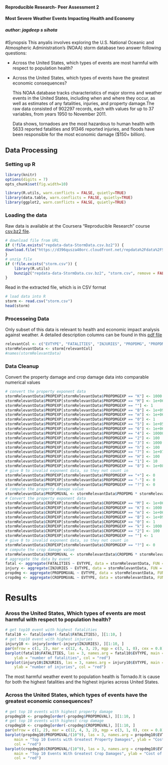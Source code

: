 #### Reproducible Research- Peer Assessment 2
#### Most Severe Weather Events Impacting Health and Economy
##### author: jagdeep s sihota


#Synopsis
  This anyalis involves exploring the U.S. National Oceanic and Atmospheric Administration's (NOAA) 
storm database two answer following questions:

- Across the United States, which types of events  are most harmful with respect to population health?
- Across the United States, which types of events have the greatest economic consequences?

  This NOAA database tracks characteristics of major storms and weather events in the United States, including when and where they occur, as well as estimates of any fatalities, injuries, and property damage.The raw data consisted of 902297 records, each with values for up to 37 variables, from years 1950 to November 2011.
  
  Data shows, tornadoes are the most hazardous to human health with 5633 reported fatalities and 91346 reported injuries, and floods have been responsible for the most economic damage ($150+ billion).

## Data Processing
### Setting up R

```r
library(knitr)
options(digits = 7)
opts_chunk$set(fig.width=10)
```

```r
library(R.utils, warn.conflicts = FALSE, quietly=TRUE)
library(data.table, warn.conflicts = FALSE, quietly=TRUE)
library(ggplot2, warn.conflicts = FALSE, quietly=TRUE)
```
### Loading the data
Raw data is available at the Coursera "Reproducible Research" course
[csv.bz2 file](https://d396qusza40orc.cloudfront.net/repdata%2Fdata%2FStormData.csv.bz2). 


```r
# download file from URL
if (!file.exists("repdata-data-StormData.csv.bz2")) {
download.file("https://d396qusza40orc.cloudfront.net/repdata%2Fdata%2FStormData.csv.bz2", destfile="repdata-data-StormData.csv.bz2",method = "curl")
}
# unzip file
if (!file.exists("storm.csv")) {
    library(R.utils)
    bunzip2("repdata-data-StormData.csv.bz2", "storm.csv", remove = FALSE)
}
```

Read in the extracted file, which is in CSV format
```r
# load data into R
storm <- read.csv("storm.csv")
head(storm)
```

### Processeing Data
Only subset of this data is relevant to health and economic impact analysis against weather.
A detailed description columns can be found in this [pdf file](https://d396qusza40orc.cloudfront.net/repdata%2Fpeer2_doc%2Fpd01016005curr.pdf)

```r
relevantCol <- c("EVTYPE", "FATALITIES", "INJURIES", "PROPDMG", "PROPDMGEXP", "CROPDMG", "CROPDMGEXP")
stormRelevantData <- storm[relevantCol]
#names(stormRelevantData)
```
### Data Cleanup 
Convert the property damage and crop damage data into comparable numerical values
```r
# convert the property exponent data
stormRelevantData$PROPEXP[stormRelevantData$PROPDMGEXP == "K"] <- 1000
stormRelevantData$PROPEXP[stormRelevantData$PROPDMGEXP == "M"] <- 1e+06
stormRelevantData$PROPEXP[stormRelevantData$PROPDMGEXP == ""] <- 1
stormRelevantData$PROPEXP[stormRelevantData$PROPDMGEXP == "B"] <- 1e+09
stormRelevantData$PROPEXP[stormRelevantData$PROPDMGEXP == "m"] <- 1e+06
stormRelevantData$PROPEXP[stormRelevantData$PROPDMGEXP == "0"] <- 1
stormRelevantData$PROPEXP[stormRelevantData$PROPDMGEXP == "5"] <- 1e+05
stormRelevantData$PROPEXP[stormRelevantData$PROPDMGEXP == "6"] <- 1e+06
stormRelevantData$PROPEXP[stormRelevantData$PROPDMGEXP == "4"] <- 10000
stormRelevantData$PROPEXP[stormRelevantData$PROPDMGEXP == "2"] <- 100
stormRelevantData$PROPEXP[stormRelevantData$PROPDMGEXP == "3"] <- 1000
stormRelevantData$PROPEXP[stormRelevantData$PROPDMGEXP == "h"] <- 100
stormRelevantData$PROPEXP[stormRelevantData$PROPDMGEXP == "7"] <- 1e+07
stormRelevantData$PROPEXP[stormRelevantData$PROPDMGEXP == "H"] <- 100
stormRelevantData$PROPEXP[stormRelevantData$PROPDMGEXP == "1"] <- 10
stormRelevantData$PROPEXP[stormRelevantData$PROPDMGEXP == "8"] <- 1e+08
# give 0 to invalid exponent data, so they not count in
stormRelevantData$PROPEXP[stormRelevantData$PROPDMGEXP == "+"] <- 0
stormRelevantData$PROPEXP[stormRelevantData$PROPDMGEXP == "-"] <- 0
stormRelevantData$PROPEXP[stormRelevantData$PROPDMGEXP == "?"] <- 0
# compute the property damage value
stormRelevantData$PROPDMGVAL <- stormRelevantData$PROPDMG * stormRelevantData$PROPEXP
# Convert the property exponent data
stormRelevantData$CROPEXP[stormRelevantData$CROPDMGEXP == "M"] <- 1e+06
stormRelevantData$CROPEXP[stormRelevantData$CROPDMGEXP == "K"] <- 1000
stormRelevantData$CROPEXP[stormRelevantData$CROPDMGEXP == "m"] <- 1e+06
stormRelevantData$CROPEXP[stormRelevantData$CROPDMGEXP == "B"] <- 1e+09
stormRelevantData$CROPEXP[stormRelevantData$CROPDMGEXP == "0"] <- 1
stormRelevantData$CROPEXP[stormRelevantData$CROPDMGEXP == "k"] <- 1000
stormRelevantData$CROPEXP[stormRelevantData$CROPDMGEXP == "2"] <- 100
stormRelevantData$CROPEXP[stormRelevantData$CROPDMGEXP == ""] <- 1
# give 0 to invalid exponent data, so they not count in
stormRelevantData$CROPEXP[stormRelevantData$CROPDMGEXP == "?"] <- 0
# compute the crop damage value
stormRelevantData$CROPDMGVAL <- stormRelevantData$CROPDMG * stormRelevantData$CROPEXP
# aggregate the data by event
fatal <- aggregate(FATALITIES ~ EVTYPE, data = stormRelevantData, FUN = sum)
injury <- aggregate(INJURIES ~ EVTYPE, data = stormRelevantData, FUN = sum)
propdmg <- aggregate(PROPDMGVAL ~ EVTYPE, data = stormRelevantData, FUN = sum)
cropdmg <- aggregate(CROPDMGVAL ~ EVTYPE, data = stormRelevantData, FUN = sum)
```
# Results
### Aross the United States, Which types of events are most harmful with respect to population health?

```r
# get top10 event with highest fatalities
fatal10 <- fatal[order(-fatal$FATALITIES), ][1:10, ]
# get top10 event with highest injuries
injury10 <- injury[order(-injury$INJURIES), ][1:10, ]
par(mfrow = c(1, 2), mar = c(12, 4, 3, 2), mgp = c(3, 1, 0), cex = 0.8)
barplot(fatal10$FATALITIES, las = 3, names.arg = fatal10$EVTYPE, main = "Weather Events With The Top 10 Highest Fatalities", 
    ylab = "number of fatalities", col = "red")
barplot(injury10$INJURIES, las = 3, names.arg = injury10$EVTYPE, main = "Weather Events With the Top 10 Highest Injuries", 
    ylab = "number of injuries", col = "red")
```
The most harmful weather event to population health is Tornado.It is cause for both the highest fatalities and the highest injuries across United States.

### Across the United States, which types of events have the greatest economic consequences?
```r
# get top 10 events with highest property damage
propdmg10 <- propdmg[order(-propdmg$PROPDMGVAL), ][1:10, ]
# get top 10 events with highest crop damage
cropdmg10 <- cropdmg[order(-cropdmg$CROPDMGVAL), ][1:10, ]
par(mfrow = c(1, 2), mar = c(12, 4, 3, 2), mgp = c(3, 1, 0), cex = 0.8)
barplot(propdmg10$PROPDMGVAL/(10^9), las = 3, names.arg = propdmg10$EVTYPE, 
    main = "Top 10 Events with Greatest Property Damages", ylab = "Cost of damages ($ billions)", 
    col = "red")
barplot(cropdmg10$CROPDMGVAL/(10^9), las = 3, names.arg = cropdmg10$EVTYPE, 
    main = "Top 10 Events With Greatest Crop Damages", ylab = "Cost of damages ($ billions)", 
    col = "red")
```